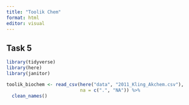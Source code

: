 ```yaml
---
title: "Toolik Chem"
format: html
editor: visual
---
```


## Task 5

```r
library(tidyverse)
library(here)
library(janitor)
```

```r
toolik_biochem <- read_csv(here("data", "2011_Kling_Akchem.csv"),
                           na = c(".", "NA")) %>% 
  clean_names()
```
